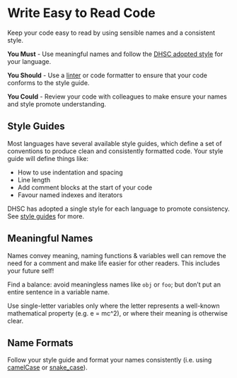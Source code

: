 # Write Easy to Read Code {#easy_to_read}

Keep your code easy to read by using sensible names and a consistent style.

**You Must** - Use meaningful names and follow the [DHSC adopted style](note_style_guides.md) for your language.

**You Should** - Use a [linter](https://en.wikipedia.org/wiki/Lint_%28software%29) or code formatter to ensure that your code conforms to the style guide.

**You Could** - Review your code with colleagues to make ensure your names and style promote understanding.

## Style Guides
Most languages have several available style guides, which define a set of conventions to produce clean and consistently formatted code. Your style guide will define things like:

* How to use indentation and spacing
* Line length
* Add comment blocks at the start of your code
* Favour named indexes and iterators

DHSC has adopted a single style for each language to promote consistency. See [style guides](note_style_guides.md) for more.

## Meaningful Names
Names convey meaning, naming functions & variables well can remove the need for
a comment and make life easier for other readers. This includes your future self!

Find a balance: avoid meaningless names like `obj` or `foo`; but don't put an entire sentence in a variable name.

Use single-letter variables only where the letter represents a well-known
mathematical property (e.g. e = mc^2), or where their meaning is otherwise
clear.

## Name Formats
Follow your style guide and format your names consistently (i.e. using [camelCase](https://en.wikipedia.org/wiki/Camel_case) or [snake_case](https://en.wikipedia.org/wiki/Snake_case)).
